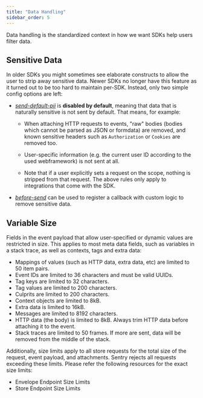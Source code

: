 ```yaml
---
title: "Data Handling"
sidebar_order: 5
---
```


Data handling is the standardized context in how we want SDKs help users filter data.

## Sensitive Data

In older SDKs you might sometimes see elaborate constructs to allow the user to strip away sensitive data. Newer SDKs no longer have this feature as it turned out to be too hard to maintain per-SDK. Instead, only two simple config options are left:

- [_send-default-pii_](https://docs.sentry.io/error-reporting/configuration/#send-default-pii) is **disabled by default**, meaning that data that is naturally sensitive is not sent by default. That means, for example:

  - When attaching HTTP requests to events, "raw" bodies (bodies which cannot be parsed as JSON or formdata) are removed, and known sensitive headers such as `Authorization` or `Cookies` are removed too.

  - User-specific information (e.g. the current user ID according to the used webframework) is not sent at all.

  - Note that if a user explicitly sets a request on the scope, nothing is stripped from that request. The above rules only apply to integrations that come with the SDK.

- [_before-send_](https://docs.sentry.io/error-reporting/configuration/#before-send) can be used to register a callback with custom logic to remove sensitive data.

## Variable Size

Fields in the event payload that allow user-specified or dynamic values are restricted in size. This applies to most meta data fields, such as variables in a stack trace, as well as contexts, tags and extra data:

- Mappings of values (such as HTTP data, extra data, etc) are limited to 50 item pairs.
- Event IDs are limited to 36 characters and must be valid UUIDs.
- Tag keys are limited to 32 characters.
- Tag values are limited to 200 characters.
- Culprits are limited to 200 characters.
- Context objects are limited to 8kB.
- Extra data is limited to 16kB.
- Messages are limited to 8192 characters.
- HTTP data (the body) is limited to 8kB. Always trim HTTP data before attaching it to the event.
- Stack traces are limited to 50 frames. If more are sent, data will be removed from the middle of the stack.

Additionally, size limits apply to all store requests for the total size of the request, event payload, and attachments. Sentry rejects all requests exceeding these limits. Please refer the following resources for the exact size limits:

- <Link to="/sdk/envelopes/#size-limits">Envelope Endpoint Size Limits</Link>
- <Link to="/sdk/store/#size-limits">Store Endpoint Size Limits</Link>
